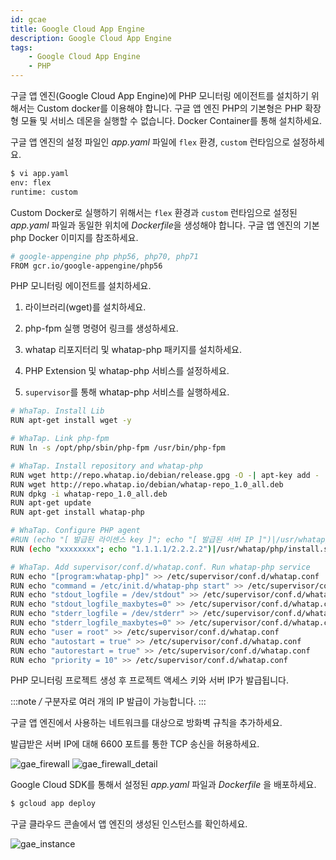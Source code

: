 ```yaml
---
id: gcae
title: Google Cloud App Engine
description: Google Cloud App Engine
tags:
    - Google Cloud App Engine
    - PHP
---
```

<!--
구글 앱 엔진(Google Cloud App Engine)에 PHP 모니터링을 설치하기 위해서는 custom docker를 사용해야 합니다. 구글 앱 엔진 PHP의 기본형은 PHP 모니터링의 PHP Extension 및 Service (데몬)의 실행이 불가능합니다. Docker Container를 통해 설치하세요.
-->
구글 앱 엔진(Google Cloud App Engine)에 PHP 모니터링 에이전트를 설치하기 위해서는 Custom docker를 이용해야 합니다. 구글 앱 엔진 PHP의 기본형은 PHP 확장형 모듈 및 서비스 데몬을 실행할 수 없습니다. Docker Container를 통해 설치하세요. 

구글 앱 엔진의 설정 파일인 *app.yaml* 파일에 `flex` 환경, `custom` 런타임으로 설정하세요.

```bash title=SH
$ vi app.yaml
env: flex
runtime: custom
```
<!-- 경로? flex/custom -->
Custom Docker로 실행하기 위해서는 `flex` 환경과 `custom` 런타임으로 설정된 *app.yaml* 파일과 동일한 위치에 *Dockerfile*을 생성해야 합니다. 구글 앱 엔진의 기본 php Docker 이미지를 참조하세요.

```bash title=Docker
# google-appengine php php56, php70, php71
FROM gcr.io/google-appengine/php56
```
<!-- 과정 설명 및 구분 등 수정 필요 -->
PHP 모니터링 에이전트를 설치하세요.

1. 라이브러리(wget)를 설치하세요.

1. php-fpm 실행 명령어 링크를 생성하세요.

1. whatap 리포지터리 및 whatap-php 패키지를 설치하세요.

1. PHP Extension 및 whatap-php 서비스를 설정하세요.

1. `supervisor`를 통해 whatap-php 서비스를 실행하세요.

```bash title=Docker
# WhaTap. Install Lib
RUN apt-get install wget -y

# WhaTap. Link php-fpm
RUN ln -s /opt/php/sbin/php-fpm /usr/bin/php-fpm

# WhaTap. Install repository and whatap-php
RUN wget http://repo.whatap.io/debian/release.gpg -O -| apt-key add -
RUN wget http://repo.whatap.io/debian/whatap-repo_1.0_all.deb
RUN dpkg -i whatap-repo_1.0_all.deb
RUN apt-get update
RUN apt-get install whatap-php

# WhaTap. Configure PHP agent
#RUN (echo "[ 발급된 라이센스 key ]"; echo "[ 발급된 서버 IP ]")|/usr/whatap/php/install.sh
RUN (echo "xxxxxxxx"; echo "1.1.1.1/2.2.2.2")|/usr/whatap/php/install.sh

# WhaTap. Add supervisor/conf.d/whatap.conf. Run whatap-php service
RUN echo "[program:whatap-php]" >> /etc/supervisor/conf.d/whatap.conf
RUN echo "command = /etc/init.d/whatap-php start" >> /etc/supervisor/conf.d/whatap.conf
RUN echo "stdout_logfile = /dev/stdout" >> /etc/supervisor/conf.d/whatap.conf
RUN echo "stdout_logfile_maxbytes=0" >> /etc/supervisor/conf.d/whatap.conf
RUN echo "stderr_logfile = /dev/stderr" >> /etc/supervisor/conf.d/whatap.conf
RUN echo "stderr_logfile_maxbytes=0" >> /etc/supervisor/conf.d/whatap.conf
RUN echo "user = root" >> /etc/supervisor/conf.d/whatap.conf
RUN echo "autostart = true" >> /etc/supervisor/conf.d/whatap.conf
RUN echo "autorestart = true" >> /etc/supervisor/conf.d/whatap.conf
RUN echo "priority = 10" >> /etc/supervisor/conf.d/whatap.conf
```

PHP 모니터링 프로젝트 생성 후 프로젝트 액세스 키와 서버 IP가 발급됩니다.

<!-- note / tip -->
:::note
*/* 구분자로 여러 개의 IP 발급이 가능합니다.
:::

구글 앱 엔진에서 사용하는 네트워크를 대상으로 방화벽 규칙을 추가하세요.

발급받은 서버 IP에 대해 6600 포트를 통한 TCP 송신을 허용하세요.

![gae_firewall](https://img.whatap.io/media/agent_php/install/tinified/gae_firewall.png)
![gae_firewall_detail](https://img.whatap.io/media/agent_php/install/tinified/gae_firewall_detail.png)

Google Cloud SDK를 통해서 설정된 *app.yaml* 파일과 *Dockerfile* 을 배포하세요.

```bash title=SH
$ gcloud app deploy
```

구글 클라우드 콘솔에서 앱 엔진의 생성된 인스턴스를 확인하세요.

![gae_instance](https://img.whatap.io/media/agent_php/install/tinified/gae_instance.png)